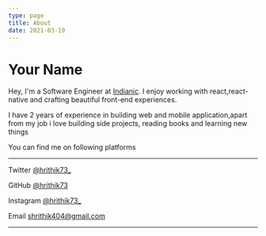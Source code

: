 ```yaml
---
type: page
title: About
date: 2021-03-19
---
```


# Your Name

Hey, I'm a Software Engineer at <a href='https://indianic.com' target="_blank">Indianic</a>. I enjoy working with react,react-native and crafting beautiful front-end experiences.

I have 2 years of experience in building web and mobile application,apart from my job i love building side projects, reading books and learning new things

You can find me on following platforms

---

Twitter [@hrithik73\_](https://twitter.com/hrithik73_)

GitHub [@hrithik73](https://github.com/hrithik73)

Instagram [@hrithik73\_](https://instagram.com/hrithik73_)

Email shrithik404@gmail.com

---
